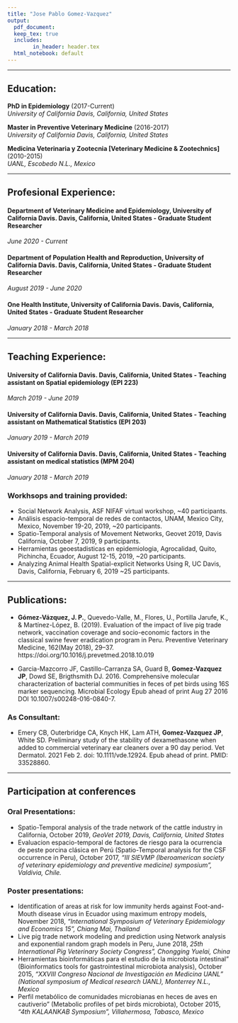 ```yaml
---
title: "Jose Pablo Gomez-Vazquez"
output:
  pdf_document: 
  keep_tex: true
  includes:
        in_header: header.tex
  html_notebook: default
---
```


\begin{center}
DVM, MPVM, PhDc.  
  
website: https://jpablo91.github.io/
\end{center}


________________________
## Education: 



**PhD in Epidemiology** (2017-Current)  
*University of California Davis, California, United States*  
  

**Master in Preventive Veterinary Medicine** (2016-2017)  
*University of California Davis, California, United States*  
  

**Medicina Veterinaria y Zootecnia [Veterinary Medicine & Zootechnics]** (2010-2015)  
*UANL, Escobedo N.L., Mexico*  


________________________

## Profesional Experience:

#### Department of Veterinary Medicine and Epidemiology, University of California Davis. Davis, California, United States - Graduate Student Researcher
*June 2020 - Current*

#### Department of Population Health and Reproduction, University of California Davis. Davis, California, United States - Graduate Student Researcher
*August 2019 - June 2020*

#### One Health Institute, University of California Davis. Davis, California, United States - Graduate Student Researcher
*January 2018 - March 2018*
  
________________________

## Teaching Experience:

#### University of California Davis. Davis, California, United States - Teaching assistant on Spatial epidemiology (EPI 223)
*March 2019 - June 2019*


#### University of California Davis. Davis, California, United States - Teaching assistant on Mathematical Statistics (EPI 203)
*January 2019 - March 2019*

#### University of California Davis. Davis, California, United States - Teaching assistant on medical statistics (MPM 204)
*January 2018 - March 2019*

### Workhsops and training provided:

  - Social Network Analysis, ASF NIFAF virtual workshop, ~40 participants.
  - Análisis espacio-temporal de redes de contactos, UNAM, Mexico City, Mexico, November 19-20, 2019, ~20 participants.
  - Spatio-Temporal analysis of Movement Networks, Geovet 2019, Davis California, October 7, 2019, 9 participants.
  - Herramientas geoestadisticas en epidemiologia, Agrocalidad, Quito, Pichincha, Ecuador, August 12-15, 2019, ~20 participants.
  - Analyzing Animal Health Spatial-explicit Networks Using R, UC Davis, Davis, California, February 6, 2019 ~25 participants. 
  
________________________

## Publications:

  - **Gómez-Vázquez, J. P.**, Quevedo-Valle, M., Flores, U., Portilla Jarufe, K., & Martínez-López, B. (2019). Evaluation of the impact of live pig trade network, vaccination coverage and socio-economic factors in the classical swine fever eradication program in Peru. Preventive Veterinary Medicine, 162(May 2018), 29–37. https://doi.org/10.1016/j.prevetmed.2018.10.019
  
  - Garcia-Mazcorro JF, Castillo-Carranza SA, Guard B, **Gomez-Vazquez JP**, Dowd SE, Brigthsmith DJ. 2016. Comprehensive molecular characterization of bacterial communities in feces of pet birds using 16S marker sequencing. Microbial Ecology Epub ahead of print Aug 27 2016 DOI 10.1007/s00248-016-0840-7.
  
### As Consultant:  
  
  - Emery CB, Outerbridge CA, Knych HK, Lam ATH, **Gomez-Vazquez JP**, White SD. Preliminary study of the stability of dexamethasone when added to commercial veterinary ear cleaners over a 90 day period. Vet Dermatol. 2021 Feb 2. doi: 10.1111/vde.12924. Epub ahead of print. PMID: 33528860.  
  
________________________
## Participation at conferences

### Oral Presentations:

  - Spatio-Temporal analysis of the trade network of the cattle industry in California, October 2019, *GeoVet 2019, Davis, California, United States*
  - Evaluacion espacio-temporal de factores de riesgo para la ocurrencia de peste porcina clásica en Perú (Spatio-Temporal analysis for the CSF occurrence in Peru), October 2017, *“III SIEVMP (Iberoamerican society of veterinary epidemiology and preventive medicine) symposium”, Valdivia, Chile.*


### Poster presentations:

  - Identification of areas at risk for low immunity herds against Foot-and-Mouth disease virus in Ecuador using maximum entropy models, November 2018, *“International Symposium of Veterinary Epidemiology and Economics 15”, Chiang Mai, Thailand*
  - Live pig trade network modeling and prediction using Network analysis and exponential random graph models in Peru, June 2018, *25th International Pig Veterinary Society Congress”, Chongging Yuelai, China*
  - Herramientas bioinformáticas para el estudio de la microbiota intestinal” (Bioinformatics tools for gastrointestinal microbiota analysis), October 2015, *“XXVIII Congreso Nacional de Investigación en Medicina UANL” (National symposium of Medical research UANL), Monterrey N.L., Mexico*
  - Perfil metabólico de comunidades microbianas en heces de aves en cautiverio” (Metabolic profiles of pet birds microbiota), October 2015, *“4th KALAANKAB Symposium”, Villahermosa, Tabasco, Mexico*




